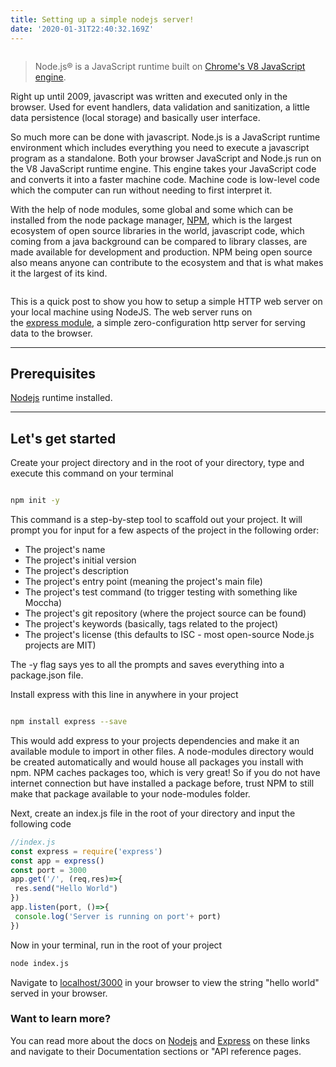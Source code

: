```yaml
---
title: Setting up a simple nodejs server!
date: '2020-01-31T22:40:32.169Z'
---
```



<Image imageName="severless-nodejs-app" />

> Node.js® is a JavaScript runtime built on [Chrome's V8 JavaScript engine](https://v8.dev/).

Right up until 2009, javascript was written and executed only in the browser. Used for event handlers, 
data validation and sanitization, a little data persistence (local storage) and basically user interface. 


So much more can be done with javascript. Node.js is a JavaScript runtime environment
which includes everything you need to execute a javascript program as a standalone. Both your browser 
JavaScript and Node.js run on the V8 JavaScript runtime engine. This engine takes your JavaScript code and converts it into a 
faster machine code. Machine code is low-level code which the computer can run without needing to first interpret it.


With the help of node modules, some global and some which can be installed from the node package manager, 
[NPM](https://npmjs.com), which is the largest ecosystem of open source libraries in the world, javascript code, which coming 
from a java background can be compared to library classes, are made available for development and production. 
NPM being open source also means anyone can contribute to the ecosystem and that is what makes it the largest of its kind.

<Image imageName="nodejs_analogy" />

This is a quick post to show you how to setup a simple HTTP web server on your local machine using NodeJS. 
The web server runs on the [express module](https://expressjs.com), a simple zero-configuration http server for serving data to the browser. 

___

## Prerequisites

[Nodejs](https://nodejs.org/en/download) runtime installed.

___

## Let's get started

Create your project directory and in the root of your directory, type and execute this command on your terminal

```bash

npm init -y

```
This command is a step-by-step tool to scaffold out your project. It will prompt you for input for a few aspects of the project in the following order:

* The project's name
* The project's initial version
* The project's description
* The project's entry point (meaning the project's main file)
* The project's test command (to trigger testing with something like Moccha)
* The project's git repository (where the project source can be found)
* The project's keywords (basically, tags related to the project)
* The project's license (this defaults to ISC - most open-source Node.js projects are MIT)

The -y flag says yes to all the prompts and saves everything into a package.json file.

Install express with this line in anywhere in your project

```bash

npm install express --save

```

This would add express to your projects dependencies and make it an available module to import in other files. A node-modules directory would be created automatically and would house all packages you install with npm. NPM caches packages too, which is very great! So if you do not have internet connection but have installed a package before, trust NPM to still make that package available to your node-modules folder.

Next, create an index.js file in the root of your directory and input the following code
```js
//index.js
const express = require('express')
const app = express()
const port = 3000
app.get('/', (req,res)=>{
 res.send("Hello World")
})
app.listen(port, ()=>{
 console.log('Server is running on port'+ port)
})
```

Now in your terminal, run in the root of your project

```bash
node index.js
```
Navigate to [localhost/3000](http://127.0.0.1/3000) in your browser to view the string "hello world" served in your browser.


### Want to learn more?
You can read more about the docs on [Nodejs](https://nodejs.org/) and [Express](https://expressjs.com) on these links and navigate to their Documentation sections 
or "API reference pages.